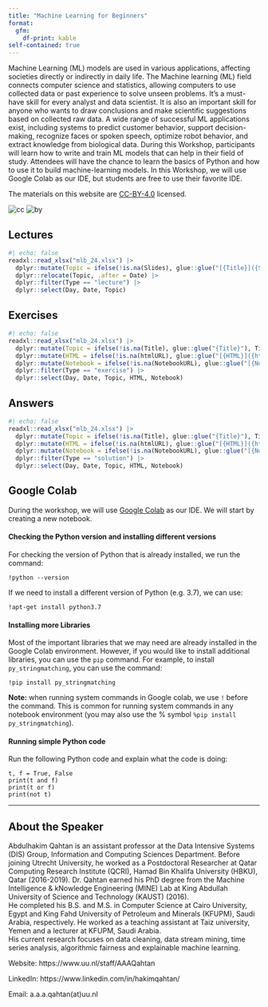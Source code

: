 ```yaml
---
title: "Machine Learning for Beginners"
format: 
  gfm:
    df-print: kable
self-contained: true
---
```


Machine Learning (ML) models are used in various applications, affecting societies directly or indirectly in daily life. The Machine learning (ML) field connects computer science and statistics, allowing computers to use collected data or past experience to solve unseen problems. It’s a must-have skill for every analyst and data scientist. It is also an important skill for anyone who wants to draw conclusions and make scientific suggestions based on collected raw data. A wide range of successful ML applications exist, including systems to predict customer behavior, support decision-making, recognize faces or spoken speech, optimize robot behavior, and extract knowledge from biological data. During this Workshop, participants will learn how to write and train ML models that can help in their field of study. Attendees will have the chance to learn the basics of Python and how to use it to build machine-learning models. In this Workshop, we will use Google Colab as our IDE, but students are free to use their favorite IDE.

The materials on this website are [CC-BY-4.0](https://creativecommons.org/licenses/by/4.0/) licensed.

![cc](https://mirrors.creativecommons.org/presskit/icons/cc.svg) 
![by](https://mirrors.creativecommons.org/presskit/icons/by.svg)


## Lectures
```r
#| echo: false
readxl::read_xlsx("mlb_24.xlsx") |>
  dplyr::mutate(Topic = ifelse(!is.na(Slides), glue::glue("[{Title}]({Slides})"), Title), .keep = "unused") |>
  dplyr::relocate(Topic, .after = Date) |> 
  dplyr::filter(Type == "lecture") |>
  dplyr::select(Day, Date, Topic)
```

## Exercises
```r
#| echo: false
readxl::read_xlsx("mlb_24.xlsx") |>
  dplyr::mutate(Topic = ifelse(!is.na(Title), glue::glue("{Title}"), Title), .keep = "unused") |>
  dplyr::mutate(HTML = ifelse(!is.na(htmlURL), glue::glue("[{HTML}]({htmlURL})"), HTML), .keep = "unused") |>
  dplyr::mutate(Notebook = ifelse(!is.na(NotebookURL), glue::glue("[{Notebook}]({NotebookURL})"), Notebook), .keep = "unused") |> 
  dplyr::filter(Type == "exercise") |>
  dplyr::select(Day, Date, Topic, HTML, Notebook)
```

## Answers
```r
#| echo: false
readxl::read_xlsx("mlb_24.xlsx") |>
  dplyr::mutate(Topic = ifelse(!is.na(Title), glue::glue("{Title}"), Title), .keep = "unused") |>
  dplyr::mutate(HTML = ifelse(!is.na(htmlURL), glue::glue("[{HTML}]({htmlURL})"), HTML), .keep = "unused") |>
  dplyr::mutate(Notebook = ifelse(!is.na(NotebookURL), glue::glue("[{Notebook}]({NotebookURL})"), Notebook), .keep = "unused") |> 
  dplyr::filter(Type == "solution") |>
  dplyr::select(Day, Date, Topic, HTML, Notebook)
```

## Google Colab
During the workshop, we will use [Google Colab](https://colab.research.google.com/) as our IDE. We will start by creating a new notebook. 


#### Checking the Python version and installing different versions 

For checking the version of Python that is already installed, we run the command:

```
!python --version
```

If we need to install a different version of Python (e.g. 3.7), we can use:

```
!apt-get install python3.7
```

#### Installing more Libraries

Most of the important libraries that we may need are already installed in the Google Colab environment. However, if you would like to install additional libraries, you can use the `pip` command. For example, to install `py_stringmatching`, you can use the command:

```
!pip install py_stringmatching
```


**Note:** when running system commands in Google colab, we use `!` before the command. This is common for running system commands in any notebook environment (you may also use the % symbol `%pip install py_stringmatching`).



#### Running simple Python code

Run the following Python code and explain what the code is doing:

```
t, f = True, False
print(t and f) 
print(t or f)  
print(not t)   
```
---
## About the Speaker

Abdulhakim Qahtan is an assistant professor at the Data Intensive Systems (DIS) Group, 
Information and Computing Sciences Department. 
Before joining Utrecht University, he worked as a Postdoctoral Researcher 
at Qatar Computing Research Institute (QCRI), 
Hamad Bin Khalifa University (HBKU), Qatar (2016-2019). 
Dr. Qahtan earned his PhD degree from the Machine Intelligence & kNowledge Engineering (MINE) Lab 
at King Abdullah University of Science and Technology (KAUST) (2016).  
He completed his B.S. and M.S. in Computer Science at Cairo University, 
Egypt and King Fahd University of Petroleum and Minerals (KFUPM), Saudi Arabia, 
respectively. He worked as a teaching assistant at Taiz university, 
Yemen and a lecturer at KFUPM, Saudi Arabia.  
His current research focuses on data cleaning, data stream mining, 
time series analysis, algorithmic fairness and explainable machine learning.

Website: https://www.uu.nl/staff/AAAQahtan

LinkedIn: https://www.linkedin.com/in/hakimqahtan/

Email: a.a.a.qahtan(at)uu.nl




